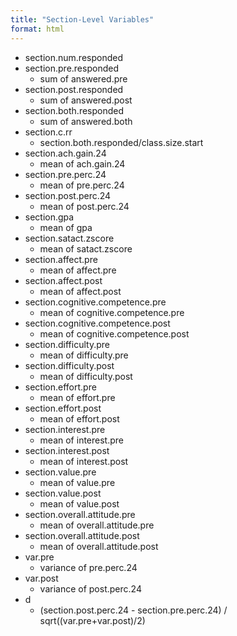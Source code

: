 ```yaml
---
title: "Section-Level Variables"
format: html
---
```


-   section.num.responded
-   section.pre.responded
    -   sum of answered.pre
-   section.post.responded
    -   sum of answered.post
-   section.both.responded
    -   sum of answered.both
-   section.c.rr
    -   section.both.responded/class.size.start
-   section.ach.gain.24
    -   mean of ach.gain.24
-   section.pre.perc.24
    -   mean of pre.perc.24
-   section.post.perc.24
    -   mean of post.perc.24
-   section.gpa
    -   mean of gpa
-   section.satact.zscore
    -   mean of satact.zscore
-   section.affect.pre
    -   mean of affect.pre
-   section.affect.post
    -   mean of affect.post
-   section.cognitive.competence.pre
    -   mean of cognitive.competence.pre
-   section.cognitive.competence.post
    -   mean of cognitive.competence.post
-   section.difficulty.pre
    -   mean of difficulty.pre
-   section.difficulty.post
    -   mean of difficulty.post
-   section.effort.pre
    -   mean of effort.pre
-   section.effort.post
    -   mean of effort.post
-   section.interest.pre
    -   mean of interest.pre
-   section.interest.post
    -   mean of interest.post
-   section.value.pre
    -   mean of value.pre
-   section.value.post
    -   mean of value.post
-   section.overall.attitude.pre
    -   mean of overall.attitude.pre
-   section.overall.attitude.post
    -   mean of overall.attitude.post
-   var.pre
    -   variance of pre.perc.24
-   var.post
    -   variance of post.perc.24
-   d
    -   (section.post.perc.24 - section.pre.perc.24) / sqrt((var.pre+var.post)/2)
